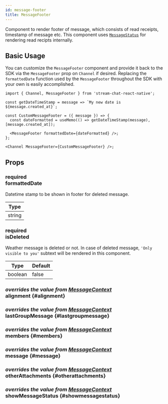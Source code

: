 ```yaml
---
id: message-footer
title: MessageFooter
---
```




Component to render footer of message, which consists of read receipts, timestamp of message etc. This component uses [`MessageStatus`](./message_status.mdx) for rendering read recipts internally.

## Basic Usage

You can customize the `MessageFooter` component and provide it back to the SDK via the `MessageFooter` prop on `Channel` if desired.
Replacing the `formattedDate` function used by the `MessageFooter` throughout the SDK with your own is easily accomplished.

```tsx
import { Channel, MessageFooter } from 'stream-chat-react-native';

const getDateTimeStamp = message => `My new date is ${message.created_at}`;

const CustomMessageFooter = ({ message }) => {
  const dateFormatted = useMemo(() => getDateTimeStamp(message), [message.created_at]);

  <MessageFooter formattedDate={dateFormatted} />;
};

<Channel MessageFooter={CustomMessageFooter} />;
```

## Props

### <div class="label required">required</div> **formattedDate**

Datetime stamp to be shown in footer for deleted message.

| Type   |
| ------ |
| string |

### <div class="label required">required</div> **isDeleted**

Weather message is deleted or not. In case of deleted message, `'Only visible to you'` subtext will be rendered in this component.

| Type    | Default |
| ------- | ------- |
| boolean | false   |

### <div class="label description">_overrides the value from [MessageContext](../contexts/message_context.mdx#alignment)_</div> alignment {#alignment}

<Alignment />

### <div class="label description">_overrides the value from [MessageContext](../contexts/message_context.mdx#lastgroupmessage)_</div> lastGroupMessage {#lastgroupmessage}

<LastGroupMessage />

### <div class="label description">_overrides the value from [MessageContext](../contexts/message_context.mdx#members)_</div> members {#members}

<Members />

### <div class="label description">_overrides the value from [MessageContext](../contexts/message_context.mdx#message)_</div> message {#message}

<MessageProp />

### <div class="label description">_overrides the value from [MessageContext](../contexts/message_context.mdx#otherattachments)_</div> otherAttachments {#otherattachments}

<OtherAttachments />

### <div class="label description">_overrides the value from [MessageContext](../contexts/message_context.mdx#showmessagestatus)_</div> showMessageStatus {#showmessagestatus}

<ShowMessageStatus />
